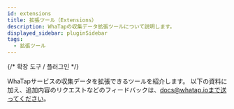 ```yaml
---
id: extensions
title: 拡張ツール（Extensions）
description: WhaTapの収集データ拡張ツールについて説明します。
displayed_sidebar: pluginSidebar
tags:
  - 拡張ツール
---
```


{/* 
확장 도구 / 플러그인 
*/}

WhaTapサービスの収集データを拡張できるツールを紹介します。 以下の資料に加え、追加内容のリクエストなどのフィードバックは、docs@whatap.ioまで送ってください。


<DocCardList/>
